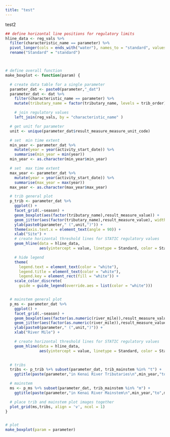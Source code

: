 ```yaml
---
title: "test"
---
```



test2

```r




## define horizontal line positions for regulatory limits
hline_data <- reg_vals %>%
  filter(characteristic_name == parameter) %>%
  pivot_longer(cols = ends_with("water"), names_to = "standard", values_to = "value") %>%
  rename("Standard" = "standard")



# define overall function
make_boxplot <- function(param) {

  # create data table for a single parameter
  paramter_dat <- paste0(parameter,"_dat")
  parameter_dat <- dat %>%
    filter(characteristic_name == parameter) %>%
    mutate(tributary_name = factor(tributary_name, levels = trib_order)) %>%

    # join regulatory values
    left_join(reg_vals, by = "characteristic_name" )

  # get unit for parameter
  unit <- unique(parameter_dat$result_measure_measure_unit_code)

  # set  min time extent
  min_year <- parameter_dat %>%
    mutate(year = year(activity_start_date)) %>%
    summarise(min_year = min(year))
  min_year <- as.character(min_year$min_year)

  # set  max time extent
  max_year <- parameter_dat %>%
    mutate(year = year(activity_start_date)) %>%
    summarise(max_year = max(year))
  max_year <- as.character(max_year$max_year)

  # trib general plot
  p_trib <- parameter_dat %>%
    ggplot() +
    facet_grid(.~season) +
    geom_boxplot(aes(factor(tributary_name),result_measure_value)) +
    geom_jitter(aes(factor(tributary_name),result_measure_value), width = 0.1) +
    ylab(paste0(parameter," (",unit,")")) +
    theme(axis.text.x = element_text(angle = 90)) +
    xlab("Site") +
    # create horizontal threshold lines for STATIC regulatory values
    geom_hline(data = hline_data,
               aes(yintercept = value, linetype = Standard, color = Standard)) +

    # hide legend
    theme(
      legend.text = element_text(color = "white"),
      legend.title = element_text(color = "white"),
      legend.key = element_rect(fill = "white")) + 
    scale_color_discrete(
      guide = guide_legend(override.aes = list(color = "white")))


  # mainstem general plot
  p_ms <- parameter_dat %>%
    ggplot() +
    facet_grid(.~season) +
    geom_boxplot(aes(factor(as.numeric(river_mile)),result_measure_value)) +
    geom_jitter(aes(factor(as.numeric(river_mile)),result_measure_value), width = 0.1) +
    ylab(paste0(parameter," (",unit,")")) +
    xlab("River Mile") +

    # create horizontal threshold lines for STATIC regulatory values
    geom_hline(data = hline_data,
               aes(yintercept = value, linetype = Standard, color = Standard)) 
    

  # tribs
  tribs <- p_trib %+% subset(parameter_dat, trib_mainstem %in% "t") +
    ggtitle(paste(parameter,"in Kenai River Tributaries\n",min_year,"to",max_year))

  # mainstem
  ms <- p_ms %+% subset(parameter_dat, trib_mainstem %in% "m") +
    ggtitle(paste(parameter,"in Kenai River Mainstem\n",min_year,"to",max_year))

  # place trib and mainstem plot images together
  plot_grid(ms,tribs, align = 'v', ncol = 1)
}


# plot 
make_boxplot(param = parameter)


```

